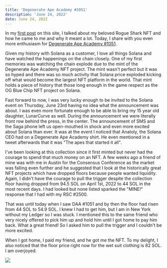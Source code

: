 ---
title: 'Degenerate Ape Academy #1051'
description: 'June 24, 2022'
date: June 24, 2022
---

In my [first post](rogue-shark-2500) on this site, I talked about my beloved Rogue Shark NFT and how he came to me and why it meant a lot. Today, I share with you even more enthusiasm for [Degenerate Ape Academy #1051](https://howrare.is/degenapes/1051/).  
  
Given my history with Solana as a customer, I love all things Solana and have watched the happenings on the chain closely. One of my first memories was watching the chain explode due to the mint of the Degenerate Ape Academy NFT project. The mint wasn't perfect but it was so hyped and there was so much activity that Solana price exploded kicking off what would become the largest NFT platform in the world. That mint holds a piece of history that those long enough in the game respect as the OG Blue Chip NFT project on Solana.  
  
Fast forward to now, I was very lucky enough to be invited to the Solana event on Thursday, June 23rd having no idea what the announcement was about. I was even more fortunate enough to be able to bring my 15 year old daughter, LunarCurve as well. During the announcement we were literally front row behind the press, in the center. The announcement of SMS and the Saga phone left us open-mouthed in shock and even more excited about Solana than ever. It was at the event I noticed that Anatoly, the Solana CEO had on a Degenerate Ape Academy shirt. He even mentioned in a tweet afterwards that it was "The apes that started it all".  
  
I've been looking at this collection since it first minted but never had the courage to spend that much money on an NFT. A few weeks ago a friend of mine was with me in Austin for the Consensus Conference as the market was falling even further and he suggested that I look at the historically great NFT projects which have dropped floors because people wanted liquidity. Again, I didn't have the courage to pull the trigger despite the collection floor having dropped from 94.5 SOL on April 1st, 2022 to 44 SOL in the most recent days. I had looked but none listed sparked the "MINE!" response that I had with my RSC #2500.  
  
That was until today when I saw DAA #1051 and by then the floor had risen from 44 SOL to 54.9 SOL. I knew I had to get him, but I am in New York without my Ledger so I was stuck. I mentioned this to the same friend who very nicely offered to pick him up and hold him until I got home to pay him back. What a great friend! So I asked him to pull the trigger and I couldn't be more excited.  
  
When I got home, I paid my friend, and he got me the NFT. To my delight, I also noticed that the floor price right now for the wet suit clothing is 82 SOL. I am overjoyed.  
    
[![](https://media.howrare.is/images/degenapes/2fe48606a6d7b9f413c6d5b8f12b0965.jpg)](https://howrare.is/degenapes/1051/)
